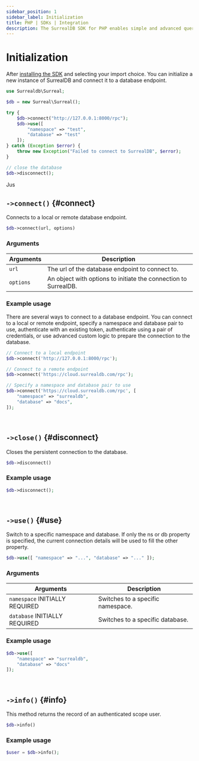 ```yaml
---
sidebar_position: 1
sidebar_label: Initialization 
title: PHP | SDKs | Integration
description: The SurrealDB SDK for PHP enables simple and advanced querying of a remote or embedded database.
---
```


# Initialization

After [installing the SDK](/docs/sdk/php/setup) and selecting your import choice.
You can initialize a new instance of SurrealDB and connect it to a database endpoint.


```php title="Initialization"
use Surrealdb\Surreal;

$db = new Surreal\Surreal();

try {
    $db->connect("http://127.0.0.1:8000/rpc");
    $db->use([
        "namespace" => "test",
        "database" => "test"
    ]);
} catch (Exception $error) {
    throw new Exception("Failed to connect to SurrealDB", $error);
}

// close the database
$db->disconnect();
```

Jus

## `->connect()` {#connect}

Connects to a local or remote database endpoint.

```php title="Method Syntax"
$db->connect(url, options)
```

### Arguments
<table>
    <thead>
        <tr>
            <th colspan="2" scope="col">Arguments</th>
            <th colspan="2" scope="col">Description</th>
        </tr>
    </thead>  
    <tbody>
        <tr>
            <td colspan="2" scope="row" data-label="Arguments">
                <code>url</code>
            </td>
            <td colspan="2" scope="row" data-label="Description">
                The url of the database endpoint to connect to.
            </td>
        </tr>
                <tr>
            <td colspan="2" scope="row" data-label="Arguments">
                <code>options</code>
            </td>
            <td colspan="2" scope="row" data-label="Description">
                An object with options to initiate the connection to SurrealDB.
            </td>
        </tr>
    </tbody>
</table>

### Example usage

There are several ways to connect to a database endpoint. You can connect to a local or remote endpoint, specify a namespace and database pair to use, authenticate with an existing token, authenticate using a pair of credentials, or use advanced custom logic to prepare the connection to the database.

```php
// Connect to a local endpoint
$db->connect('http://127.0.0.1:8000/rpc');

// Connect to a remote endpoint
$db->connect('https://cloud.surrealdb.com/rpc');

// Specify a namespace and database pair to use
$db->connect('https://cloud.surrealdb.com/rpc', [
	"namespace" => "surrealdb",
	"database" => "docs",
]);
```

<br />

## `->close()` {#disconnect}

Closes the persistent connection to the database.

```php title="Method Syntax"
$db->disconnect()
```

### Example usage
```php
$db->disconnect();
```

<br />

## `->use()` {#use}

Switch to a specific namespace and database. If only the ns or db property is specified, the current connection details will be used to fill the other property.

```php title="Method Syntax"
$db->use([ "namespace" => "...", "database" => "..." ]);
```

### Arguments
<table>
    <thead>
        <tr>
            <th colspan="2" scope="col">Arguments</th>
            <th colspan="2" scope="col">Description</th>
        </tr>
    </thead>  
    <tbody>
        <tr>
            <td colspan="2" scope="row" data-label="Arguments">
                <code>namespace</code>
                <l className='yellow'>INITIALLY REQUIRED</l>
            </td>
            <td colspan="2" scope="row" data-label="Description">
                Switches to a specific namespace.
            </td>
        </tr>
        <tr>
            <td colspan="2" scope="row" data-label="Arguments">
                <code>database</code>
                <l className='yellow'>INITIALLY REQUIRED</l>
            </td>
            <td colspan="2" scope="row" data-label="Description">
                Switches to a specific database.
            </td>
        </tr>
    </tbody>
</table>

### Example usage
```php
$db->use([
    "namespace" => "surrealdb",
    "database" => "docs"
]);
```

<br />

## `->info()` {#info}

This method returns the record of an authenticated scope user.

```php title="Method Syntax"
$db->info()
```

### Example usage
```php
$user = $db->info();
```

<br />
